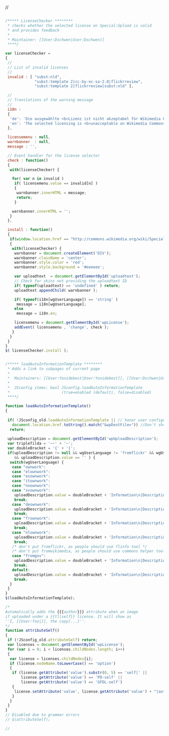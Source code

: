 //<syntaxhighlight lang="javascript">

/***** LicenseChecker ********
 * checks whether the selected license on Special:Upload is valid
 * and provides feedback
 *
 * Maintainer: [[User:Dschwen|User:Dschwen]]
 ****/

var licenseChecker =
{
 //
 // List of invalid licenses
 //
 invalid : [ "subst:nld", 
             "subst:template 2|cc-by-nc-sa-2.0|flickrreview", 
             "subst:template 2|flickrreview|subst:nld" ],

 //
 // Translations of the warning message
 //
 i18n :
 {
  'de': 'Die ausgewählte <b>Lizenz ist nicht akzeptabel für Wikimedia Commons</b>. Dein <b>Upload wird gelöscht</b> werden!',
  'en': 'The selected licensing is <b>unacceptable on Wikimedia Commons</b> and will lead to the <b>deletion</b> of your upload!'
 },

 licensemenu : null,
 warnbanner  : null,
 message : '',

 // Event handler for the license selector
 check : function()
 {
  with(licenseChecker) {

   for( var n in invalid )
    if( licensemenu.value == invalid[n] )
    {
     warnbanner.innerHTML = message;
     return;
    }

   warnbanner.innerHTML = '';
  }
 },

 install : function()
 {
  if(window.location.href == "http://commons.wikimedia.org/wiki/Special:Upload")
  { 
   with(licenseChecker) {
    warnbanner = document.createElement('DIV');
    warnbanner.className = 'center';
    warnbanner.style.color = 'red';
    warnbanner.style.background = '#eeeeee';

    var uploadtext  = document.getElementById('uploadtext');
    // Check for skins not providing the uploadtext ID
    if( typeof(uploadtext) == 'undefined' ) return;
    uploadtext.appendChild( warnbanner );

    if( typeof(i18n[wgUserLanguage]) == 'string' ) 
     message = i18n[wgUserLanguage];
    else 
     message = i18n.en;

    licensemenu = document.getElementById('wpLicense');
    addEvent( licensemenu , 'change', check );
   } 
  }
 }
}
$( licenseChecker.install );


/***** loadAutoInformationTemplate ********
 * Adds a link to subpages of current page
 *
 *  Maintainers: [[User:Yonidebest|User:Yonidebest]], [[User:Dschwen|User:Dschwen]]
 *
 *  JSconfig items: bool JSconfig.loadAutoInformationTemplate 
 *                       (true=enabled (default), false=disabled)
 ****/

function loadAutoInformationTemplate()
{
 
 if( !JSconfig_old.loadAutoInformationTemplate || // honor user configuration
   document.location.href.toString().match("&wpDestFile=")) //Don't show when reuploading
  return;
 
 uploadDescription = document.getElementById('wpUploadDescription');
 var tripleTilda = '~~' + '~';
 var doubleBracket = '{' + '{';
 if(uploadDescription != null && wgUserLanguage != 'fromflickr' && wgUserLanguage != 'fromwikimedia' && wgUserLanguage != 'fromgov'
    && uploadDescription.value == '' ) {
  switch(wgUserLanguage) {
   case "ownwork":
   case "elownwork":
   case "esownwork": 
   case "itownwork":
   case "noownwork":
   case "svownwork":
    uploadDescription.value = doubleBracket + 'Information\n|Description=\n|Source=self-made\n|Date=\n|Author= [[User:'_+_mw.config.get('wgUserName')_+_'|' + mw.config.get('wgUserName') + ']]\n}}\n';
    break;
   case "deownwork":
    uploadDescription.value = doubleBracket + 'Information\n|Description=\n|Source=eigene arbeit\n|Date=\n|Author= [[User:'_+_mw.config.get('wgUserName')_+_'|' + mw.config.get('wgUserName') + ']]\n}}\n';
    break;
   case "frownwork":
    uploadDescription.value = doubleBracket + 'Information\n|Description=\n|Source=travail personnel\n|Date=\n|Author= [[User:'_+_mw.config.get('wgUserName')_+_'|' + mw.config.get('wgUserName') + ']]\n}}\n';
    break;
   case "nlownwork":
    uploadDescription.value = doubleBracket + 'Information\n|Description=\n|Source=eigen werk\n|Date=\n|Author= [[User:'_+_mw.config.get('wgUserName')_+_'|' + mw.config.get('wgUserName') + ']]\n}}\n';
    break;
   /* don't put fromflickr, as people should use flinfo tool */
   /* don't put fromwikimedia, as people should use commons helper tool */
   case "fromgov":
    uploadDescription.value = doubleBracket + 'Information\n|Description=\n|Source=\n|Date=\n|Author=\n}}\n';
    break;
   default:
    uploadDescription.value = doubleBracket + 'Information\n|Description=\n|Source=\n|Date=\n|Author=\n|Permission=\n|other_versions=\n}}\n';
    break;
  }
 }
}
$(loadAutoInformationTemplate);

/*
Automatically adds the {{{author}}} attribute when an image
if uploaded under a {{tl|self}} license. It will show as
''I, [[User:foo|]], the copy[...]''.
*/
function attributeSelf()
{
 if (!JSconfig_old.attributeSelf) return;
 var licenses = document.getElementById('wpLicense');
 for (var i = 0; i < licenses.childNodes.length; i++)
 {
  var license = licenses.childNodes[i];
  if (license.nodeName.toLowerCase() == 'option') 
  {
   if (license.getAttribute('value').substr(0, 5) == 'self|' || 
       license.getAttribute('value') == 'PD-self' ||
       license.getAttribute('value') == 'GFDL-self')
   {
    license.setAttribute('value', license.getAttribute('value') + "|author=I, [[User:"_+_mw.config.get('wgUserName')_+_'|' + mw.config.get('wgUserName') + "]]");
   }
  }
 }
}
// Disabled due to grammar errors
// $(attributeSelf);

//</syntaxhighlight>